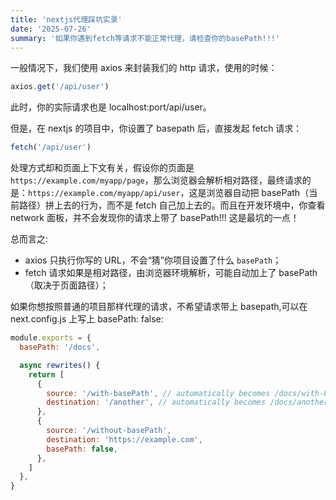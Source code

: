 ```yaml
---
title: 'nextjs代理踩坑实录'
date: '2025-07-26'
summary: '如果你遇到fetch等请求不能正常代理，请检查你的basePath!!!'
---
```


一般情况下，我们使用 axios 来封装我们的 http 请求，使用的时候：

```js
axios.get('/api/user')
```

此时，你的实际请求也是 localhost:port/api/user。

但是，在 nextjs 的项目中，你设置了 basepath 后，直接发起 fetch 请求：

```js
fetch('/api/user')
```

处理方式却和页面上下文有关，假设你的页面是 `https://example.com/myapp/page`，那么浏览器会解析相对路径，最终请求的是：`https://example.com/myapp/api/user`，这是浏览器自动把 basePath（当前路径）拼上去的行为，而不是 fetch 自己加上去的。而且在开发环境中，你查看 network 面板，并不会发现你的请求上带了 basePath!!! 这是最坑的一点！

总而言之:

- axios 只执行你写的 URL，不会“猜”你项目设置了什么 `basePath`；
- fetch 请求如果是相对路径，由浏览器环境解析，可能自动加上了 basePath（取决于页面路径）；

如果你想按照普通的项目那样代理的请求，不希望请求带上 basepath,可以在 next.config.js 上写上 basePath: false:

```js
module.exports = {
  basePath: '/docs',

  async rewrites() {
    return [
      {
        source: '/with-basePath', // automatically becomes /docs/with-basePath
        destination: '/another', // automatically becomes /docs/another
      },
      {
        source: '/without-basePath',
        destination: 'https://example.com',
        basePath: false,
      },
    ]
  },
}
```
